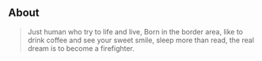 ## About

> Just human who try to life and live, Born in the border area, like to drink coffee and see your sweet smile, sleep more than read, the real dream is to become a firefighter.

